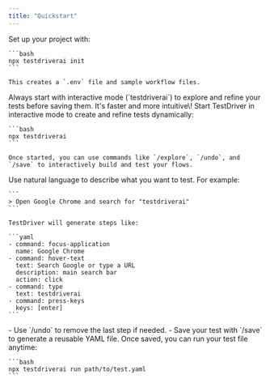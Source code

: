 ```yaml
---
title: "Quickstart"
---
```


<Steps>
  <Step title="Initialize Your Project" stepNumber={1}>
    Set up your project with:

    ```bash
    npx testdriverai init
    ```

    This creates a `.env` file and sample workflow files.
  </Step>
  <Step title="Run TestDriver in Interactive Mode" stepNumber={2}>
    <Tip>
      Always start with interactive mode (`testdriverai`) to explore and refine your tests before saving them. It's faster and more intuitive\!
    </Tip>
    Start TestDriver in interactive mode to create and refine tests dynamically:

    ```bash
    npx testdriverai
    ```

    Once started, you can use commands like `/explore`, `/undo`, and `/save` to interactively build and test your flows.
  </Step>
  <Step title="Define Your Test Steps" stepNumber={3}>
    Use natural language to describe what you want to test. For example:

    ```
    > Open Google Chrome and search for "testdriverai"
    ```

    TestDriver will generate steps like:

    ```yaml
    - command: focus-application
      name: Google Chrome
    - command: hover-text
      text: Search Google or type a URL
      description: main search bar
      action: click
    - command: type
      text: testdriverai
    - command: press-keys
      keys: [enter]
    ```
  </Step>
  <Step title="Refine and Save Your Test" stepNumber={4}>
    - Use `/undo` to remove the last step if needed.
    - Save your test with `/save` to generate a reusable YAML file.
  </Step>
  <Step title="Run Saved Tests" stepNumber={5}>
    Once saved, you can run your test file anytime:

    ```bash
    npx testdriverai run path/to/test.yaml
    ```
  </Step>
</Steps>
